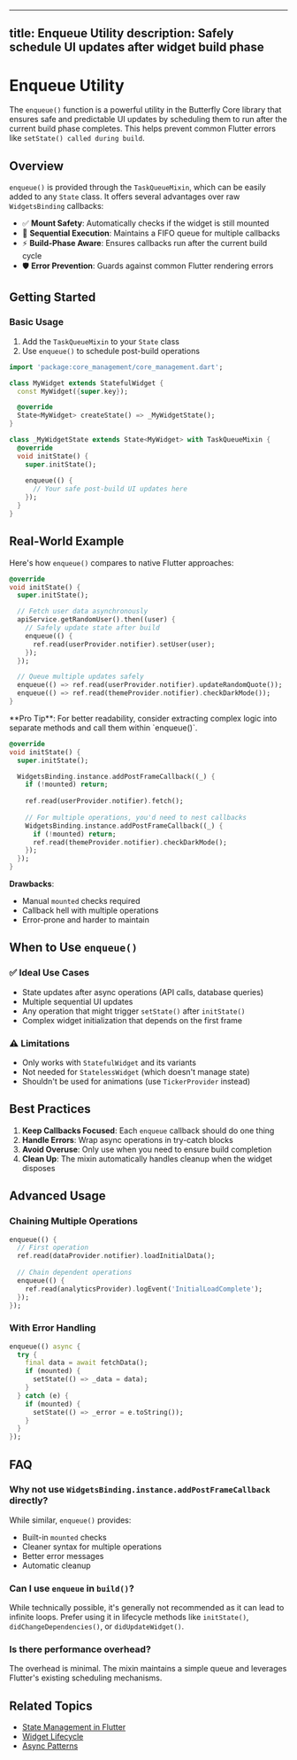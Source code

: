 
---
title: Enqueue Utility
description: Safely schedule UI updates after widget build phase
---

# Enqueue Utility

The `enqueue()` function is a powerful utility in the Butterfly Core library that ensures safe and predictable UI updates by scheduling them to run after the current build phase completes. This helps prevent common Flutter errors like `setState() called during build`.

## Overview

`enqueue()` is provided through the `TaskQueueMixin`, which can be easily added to any `State` class. It offers several advantages over raw `WidgetsBinding` callbacks:

- ✅ **Mount Safety**: Automatically checks if the widget is still mounted
- 🚦 **Sequential Execution**: Maintains a FIFO queue for multiple callbacks
- ⚡ **Build-Phase Aware**: Ensures callbacks run after the current build cycle
- 🛡️ **Error Prevention**: Guards against common Flutter rendering errors

## Getting Started

### Basic Usage

1. Add the `TaskQueueMixin` to your `State` class
2. Use `enqueue()` to schedule post-build operations

```dart
import 'package:core_management/core_management.dart';

class MyWidget extends StatefulWidget {
  const MyWidget({super.key});

  @override
  State<MyWidget> createState() => _MyWidgetState();
}

class _MyWidgetState extends State<MyWidget> with TaskQueueMixin {
  @override
  void initState() {
    super.initState();
    
    enqueue(() {
      // Your safe post-build UI updates here
    });
  }
}
```

## Real-World Example

Here's how `enqueue()` compares to native Flutter approaches:

<Tabs>
<TabItem value="butterfly" label="With Butterfly">

```dart
@override
void initState() {
  super.initState();

  // Fetch user data asynchronously
  apiService.getRandomUser().then((user) {
    // Safely update state after build
    enqueue(() {
      ref.read(userProvider.notifier).setUser(user);
    });
  });

  // Queue multiple updates safely
  enqueue(() => ref.read(userProvider.notifier).updateRandomQuote());
  enqueue(() => ref.read(themeProvider.notifier).checkDarkMode());
}
```

<Info>
**Pro Tip**: For better readability, consider extracting complex logic into separate methods and 
call them within `enqueue()`.
</Info>

</TabItem>

<TabItem value="native" label="Native Flutter">

```dart
@override
void initState() {
  super.initState();

  WidgetsBinding.instance.addPostFrameCallback((_) {
    if (!mounted) return;
    
    ref.read(userProvider.notifier).fetch();
    
    // For multiple operations, you'd need to nest callbacks
    WidgetsBinding.instance.addPostFrameCallback((_) {
      if (!mounted) return;
      ref.read(themeProvider.notifier).checkDarkMode();
    });
  });
}
```

**Drawbacks**:
- Manual `mounted` checks required
- Callback hell with multiple operations
- Error-prone and harder to maintain

</TabItem>
</Tabs>

## When to Use `enqueue()`

### ✅ Ideal Use Cases
- State updates after async operations (API calls, database queries)
- Multiple sequential UI updates
- Any operation that might trigger `setState()` after `initState()`
- Complex widget initialization that depends on the first frame

### ⚠️ Limitations
- Only works with `StatefulWidget` and its variants
- Not needed for `StatelessWidget` (which doesn't manage state)
- Shouldn't be used for animations (use `TickerProvider` instead)

## Best Practices

1. **Keep Callbacks Focused**: Each `enqueue` callback should do one thing
2. **Handle Errors**: Wrap async operations in try-catch blocks
3. **Avoid Overuse**: Only use when you need to ensure build completion
4. **Clean Up**: The mixin automatically handles cleanup when the widget disposes

## Advanced Usage

### Chaining Multiple Operations

```dart
enqueue(() {
  // First operation
  ref.read(dataProvider.notifier).loadInitialData();
  
  // Chain dependent operations
  enqueue(() {
    ref.read(analyticsProvider).logEvent('InitialLoadComplete');
  });
});
```

### With Error Handling

```dart
enqueue(() async {
  try {
    final data = await fetchData();
    if (mounted) {
      setState(() => _data = data);
    }
  } catch (e) {
    if (mounted) {
      setState(() => _error = e.toString());
    }
  }
});
```

## FAQ

### Why not use `WidgetsBinding.instance.addPostFrameCallback` directly?

While similar, `enqueue()` provides:
- Built-in `mounted` checks
- Cleaner syntax for multiple operations
- Better error messages
- Automatic cleanup

### Can I use `enqueue` in `build()`?

While technically possible, it's generally not recommended as it can lead to infinite loops. Prefer using it in lifecycle methods like `initState()`, `didChangeDependencies()`, or `didUpdateWidget()`.

### Is there performance overhead?

The overhead is minimal. The mixin maintains a simple queue and leverages Flutter's existing scheduling mechanisms.

## Related Topics

- [State Management in Flutter](/docs/state-management)
- [Widget Lifecycle](/docs/widget-lifecycle)
- [Async Patterns](/docs/async-patterns)

